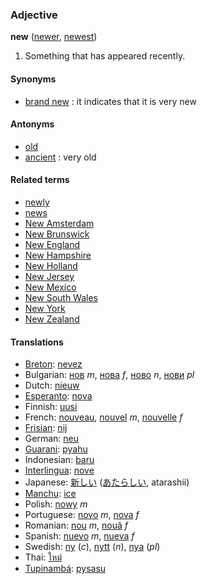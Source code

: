 ===Adjective===
'''new''' ([[newer]], [[newest]])

#Something that has appeared recently.

====Synonyms====
*[[brand new]] : it indicates that it is very new

====Antonyms====
*[[old]]
*[[ancient]] : very old

====Related terms====
*[[newly]]
*[[news]]<!-- is this related really? -->
*[[New Amsterdam]]
*[[New Brunswick]]
*[[New England]]
*[[New Hampshire]]
*[[New Holland]]
*[[New Jersey]]
*[[New Mexico]]
*[[New South Wales]]
*[[New York]]
*[[New Zealand]]

====Translations====
*[[Breton]]: [[nevez]]
*Bulgarian: [[нов]] ''m'', [[нова]] ''f'', [[ново]] ''n'', [[нови]] ''pl''
*Dutch: [[nieuw]]
*[[Esperanto]]: [[nova]]
*Finnish: [[uusi]]
*French: [[nouveau]], [[nouvel]] ''m'', [[nouvelle]] ''f''
*[[Frisian]]: [[nij]]
*German: [[neu]]
*[[Guarani]]: [[pyahu]]
*Indonesian: [[baru]]
*[[Interlingua]]: [[nove]]
*Japanese: [[新しい]] ([[あたらしい]], atarashii)
*[[Manchu]]: [[ice]]
*Polish: [[nowy]] ''m''
*Portuguese: [[novo]] ''m'', [[nova]] ''f''
*Romanian: [[nou]] ''m'', [[nouă]] ''f''
*Spanish: [[nuevo]] ''m'', [[nueva]] ''f''
*Swedish: [[ny]] (''c''), [[nytt]] (''n''), [[nya]] (''pl'')
*Thai: [[ใหม่]]
*[[Tupinambá]]: [[pysasu]]